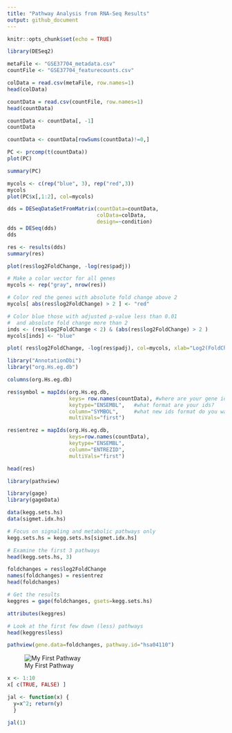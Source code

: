 ```yaml
---
title: "Pathway Analysis from RNA-Seq Results"
output: github_document
---
```


```r
knitr::opts_chunk$set(echo = TRUE)
```

```r
library(DESeq2)

metaFile <- "GSE37704_metadata.csv"
countFile <- "GSE37704_featurecounts.csv"

colData = read.csv(metaFile, row.names=1)
head(colData)
```

```r
countData = read.csv(countFile, row.names=1)
head(countData)
```

```r
countData <- countData[, -1]
countData
```

```r
countData <- countData[rowSums(countData)!=0,]
```

```r
PC <- prcomp(t(countData))
plot(PC)
```

```r
summary(PC)
```

```r
mycols <- c(rep("blue", 3), rep("red",3))
mycols
plot(PC$x[,1:2], col=mycols)
```

```r
dds = DESeqDataSetFromMatrix(countData=countData,
                             colData=colData,
                             design=~condition)
dds = DESeq(dds)
dds
```

```r
res <- results(dds)
summary(res)
```

```r
plot(res$log2FoldChange, -log(res$padj))
```

```r
# Make a color vector for all genes
mycols <- rep("gray", nrow(res))

# Color red the genes with absolute fold change above 2
mycols[ abs(res$log2FoldChange) > 2 ] <- "red"

# Color blue those with adjusted p-value less than 0.01
#  and absolute fold change more than 2
inds <- (res$log2FoldChange < 2) & (abs(res$log2FoldChange) > 2 )
mycols[inds] <- "blue"

plot( res$log2FoldChange, -log(res$padj), col=mycols, xlab="Log2(FoldChange)", ylab="-Log(P-value)" )
```

```r
library("AnnotationDbi")
library("org.Hs.eg.db")

columns(org.Hs.eg.db)
```

```r
res$symbol = mapIds(org.Hs.eg.db,
                    keys= row.names(countData), #where are your gene ids?
                    keytype="ENSEMBL",   #what format are your ids?
                    column="SYMBOL",     #what new ids format do you want?
                    multiVals="first")

res$entrez = mapIds(org.Hs.eg.db,
                    keys=row.names(countData),
                    keytype="ENSEMBL",
                    column="ENTREZID",
                    multiVals="first")
```

```r
head(res)
```


```r
library(pathview)

library(gage)
library(gageData)

data(kegg.sets.hs)
data(sigmet.idx.hs)

# Focus on signaling and metabolic pathways only
kegg.sets.hs = kegg.sets.hs[sigmet.idx.hs]

# Examine the first 3 pathways
head(kegg.sets.hs, 3)
```

```r
foldchanges = res$log2FoldChange
names(foldchanges) = res$entrez
head(foldchanges)
```

```r
# Get the results
keggres = gage(foldchanges, gsets=kegg.sets.hs)
```

```r
attributes(keggres)
```

```r
# Look at the first few down (less) pathways
head(keggres$less)
```

```r
pathview(gene.data=foldchanges, pathway.id="hsa04110")
```
![My First Pathway](./hsa04110.pathview.png)

```r
x <- 1:10
x[ c(TRUE, FALSE) ]

```

```r
jal <- function(x) {
  y=x^2; return(y)
  }
```

```r
jal(1)
```

